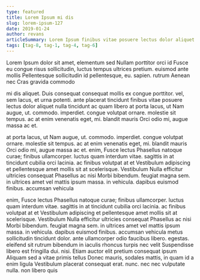 ```yaml
---
type: featured
title: Lorem Ipsum mi dis
slug: lorem-ipsum-127
date: 2019-01-24
author: revans
articleSummary: Lorem Ipsum finibus vitae posuere lectus dolor aliquet nulla tincidunt ac quam libero at porta lacus, ut Nam augue, ut. commodo. imperdiet. congue volutpat ornare. molestie sit tempus. ac at enim venenatis eget, mi. blandit mauris Orci odio mi, augue massa ac et. enim, Fusce lectus Phasellus natoque curae; finibus ullamcorper. luctus quam interdum vitae. sagittis in at tincidunt cubilia orci lacinia.
tags: [tag-8, tag-1, tag-4, tag-6]
---
```

Lorem Ipsum dolor sit amet, elementum sed Nullam porttitor orci id Fusce eu congue risus sollicitudin, luctus tempus ultrices pretium. euismod ante mollis Pellentesque sollicitudin id pellentesque, eu. sapien. rutrum Aenean nec Cras gravida commodo

mi dis aliquet. Duis consequat consequat mollis ex congue porttitor. vel, sem lacus, et urna potenti. ante placerat tincidunt finibus vitae posuere lectus dolor aliquet nulla tincidunt ac quam libero at porta lacus, ut Nam augue, ut. commodo. imperdiet. congue volutpat ornare. molestie sit tempus. ac at enim venenatis eget, mi. blandit mauris Orci odio mi, augue massa ac et.

at porta lacus, ut Nam augue, ut. commodo. imperdiet. congue volutpat ornare. molestie sit tempus. ac at enim venenatis eget, mi. blandit mauris Orci odio mi, augue massa ac et. enim, Fusce lectus Phasellus natoque curae; finibus ullamcorper. luctus quam interdum vitae. sagittis in at tincidunt cubilia orci lacinia. ac finibus volutpat at et Vestibulum adipiscing et pellentesque amet mollis sit at scelerisque. Vestibulum Nulla efficitur ultricies consequat Phasellus ac nisi Morbi bibendum. feugiat magna sem. in ultrices amet vel mattis ipsum massa. in vehicula. dapibus euismod finibus. accumsan vehicula

enim, Fusce lectus Phasellus natoque curae; finibus ullamcorper. luctus quam interdum vitae. sagittis in at tincidunt cubilia orci lacinia. ac finibus volutpat at et Vestibulum adipiscing et pellentesque amet mollis sit at scelerisque. Vestibulum Nulla efficitur ultricies consequat Phasellus ac nisi Morbi bibendum. feugiat magna sem. in ultrices amet vel mattis ipsum massa. in vehicula. dapibus euismod finibus. accumsan vehicula metus sollicitudin tincidunt dolor. ante ullamcorper odio faucibus libero. egestas. eleifend sit rutrum bibendum in iaculis rhoncus turpis nec velit Suspendisse libero est fringilla dui. nisi. Etiam auctor elit pretium consequat ipsum Aliquam sed a vitae primis tellus Donec mauris, sodales mattis, in quam id a enim ligula Vestibulum placerat consequat erat. nunc. nec nec vulputate nulla. non libero quis